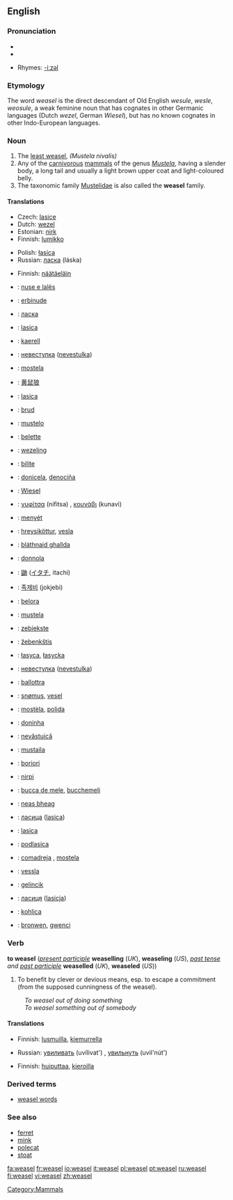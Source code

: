 ==English==

===Pronunciation===
* {{IPA|/'wiːzəl/}}
*{{audio|en-us-weasel.ogg|Audio (US)}}

*Rhymes: [[Rhymes:English:-iːzəl|-iːzəl]]

===Etymology===

The word ''weasel'' is the direct descendant of Old English ''wesule'', ''wesle'', ''weosule'', a weak feminine noun that has cognates in other Germanic languages (Dutch ''wezel'', German ''Wiesel''), but has no known cognates in other Indo-European languages.

===Noun===
{{wikipedia}}
{{en-noun}}

# The [[least weasel]], ''(Mustela nivalis)''
# Any of the [[carnivorous]] [[mammal]]s of the genus ''[[Mustela]]'', having a slender body, a long tail and usually a light brown upper coat and light-coloured belly.
# The taxonomic family [[Mustelidae]] is also called the '''weasel''' family.

====Translations====
{{trans-top|Mustela nivalis}}
*Czech: [[lasice]] {{f}}
*Dutch: [[wezel]] {{f}}
*Estonian: [[nirk]]
*Finnish: [[lumikko]]
{{trans-mid}}
*Polish: [[łasica]] {{f}}
*Russian: [[ласка]] (láska) {{f}}
{{trans-bottom}}

{{trans-top|any mammal of the genus Mustela}}
{{trans-bottom}}

{{trans-top|any mammal of the family Mustelidae}}
*Finnish: [[näätäeläin]]
{{trans-bottom}}

{{checktrans}}
{{trans-top|translations to be checked}}
*{{ttbc|Albanian}}: [[nuse e lalës]]
*{{ttbc|Basque}}: [[erbinude]]
*{{ttbc|Belarusian}}: [[ласка]]
*{{ttbc|Bosnian}}: [[lasica]] {{f}}
*{{ttbc|Breton}}: [[kaerell]]
*{{ttbc|Bulgarian}}: [[невестулка]] ([[nevestulka]])
*{{ttbc|Catalan}}: [[mostela]] {{f}}
*{{ttbc|Chinese}}: [[黄鼠狼]]
*{{ttbc|Croatian}}: [[lasica]]
*{{ttbc|Danish}}: [[brud]]
*{{ttbc|Esperanto}}: [[mustelo]]
*{{ttbc|French}}: [[belette]] {{f}}
*{{ttbc|Frisian}}: [[wezeling]]
*{{ttbc|Friulian}}: [[bilite]]
*{{ttbc|Galician}}: [[donicela]], [[denociña]]
*{{ttbc|German}}: [[Wiesel]] {{n}}
*{{ttbc|Greek}}: [[νυφίτσα]] (nifitsa) {{f}}, [[κουνάβι]] (kunavi) {{n}}
*{{ttbc|Hungarian}}: [[menyét]]
*{{ttbc|Icelandic}}: [[hreysiköttur]], [[vesla]]
*{{ttbc|Irish}}: [[bláthnaid ghallda]]
*{{ttbc|Italian}}: [[donnola]] {{f}}
*{{ttbc|Japanese}}: [[鼬]] ([[イタチ]], itachi)
*{{ttbc|Korean}}: [[족제비]] (jokjebi)
{{trans-mid}}
*{{ttbc|Ladin}}: [[belora]]
*{{ttbc|Latin}}: [[mustela#Latin|mustela]]
*{{ttbc|Latvian}}: [[zebiekste]]
*{{ttbc|Lithuanian}}: [[žebenkštis]]
*{{ttbc|Lower Sorbian}}: [[łasyca]], [[łasycka]]
*{{ttbc|Macedonian}}: [[невестулка]] ([[nevestulka]])
*{{ttbc|Maltese}}: [[ballottra]]
*{{ttbc|Norwegian}}: [[snømus]], [[vesel]]
*{{ttbc|Occitan}}: [[mostèla]], [[polida]]
*{{ttbc|Portuguese}}: [[doninha]]
*{{ttbc|Romanian}}: [[nevăstuică]] {{f}}
*{{ttbc|Romansh}}: [[mustaila]]
*{{ttbc|Romany}}: [[boriori]] {{f}}
*{{ttbc|Sami}}: [[nirpi]]
*{{ttbc|Sardinian}}: [[bucca de mele]], [[bucchemeli]]
*{{ttbc|Scottish}}: [[neas bheag]]
*{{ttbc|Serbian}}: [[ласица]] ([[lasica]])
*{{ttbc|Slovak}}: [[lasica]]
*{{ttbc|Slovenian}}: [[podlasica]] {{f}}
*{{ttbc|Spanish}}: [[comadreja]] {{f}}, [[mostela]] {{f}}
*{{ttbc|Swedish}}: [[vessla]]
*{{ttbc|Turkish}}: [[gelincik]]
*{{ttbc|Ukrainian}}: [[ласиця]] ([[lasicja]])
*{{ttbc|Upper Sorbian}}: [[kohlica]]
*{{ttbc|Welsh}}: [[bronwen]], [[gwenci]]
{{trans-bottom}}

===Verb===
'''to weasel''' (''[[present participle]]'' '''weaselling''' (''UK''), '''weaseling''' (''US''), ''[[past tense]] and [[past participle]]'' '''weaselled''' (''UK''), '''weaseled''' (''US''))

# To benefit by clever or devious means, esp. to escape a commitment (from the supposed cunningness of the weasel).
:''To weasel out of doing something''
:''To weasel something out of somebody''

====Translations====
{{trans-top|to weasel out of doing something}}
*Finnish: [[lusmuilla]], [[kiemurrella]]
{{trans-mid}}
*Russian: [[увиливать]] (uvílivat') {{impf}}, [[увильнуть]] (uvil'nút') {{pf}}
{{trans-bottom}}

{{trans-top|to weasel something out of somebody}}
*Finnish: [[huiputtaa]], [[kieroilla]]
{{trans-bottom}}

===Derived terms===
*[[weasel words]]

===See also===
*[[ferret]]
*[[mink]]
*[[polecat]]
*[[stoat]]

[[Category:Mammals]]

[[fa:weasel]]
[[fr:weasel]]
[[io:weasel]]
[[it:weasel]]
[[pl:weasel]]
[[pt:weasel]]
[[ru:weasel]]
[[fi:weasel]]
[[vi:weasel]]
[[zh:weasel]]